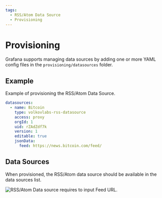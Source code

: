 ```yaml
---
tags:
  - RSS/Atom Data Source
  - Provisioning
---
```



# Provisioning

Grafana supports managing data sources by adding one or more YAML config files in the `provisioning/datasources` folder.

## Example

Example of provisioning the RSS/Atom Data Source.

```yaml
datasources:
  - name: Bitcoin
    type: volkovlabs-rss-datasource
    access: proxy
    orgId: 1
    uid: rZAdZdf7k
    version: 1
    editable: true
    jsonData:
      feed: https://news.bitcoin.com/feed/
```

## Data Sources

When provisioned, the RSS/Atom data source should be available in the data sources list.

<Image
  title="RSS/Atom Data source requires to input Feed URL."
  src="/img/plugins/volkovlabs-rss-datasource/datasource.png"
/>
